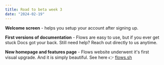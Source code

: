 ```yaml
---
title: Road to beta week 3
date: "2024-02-19"
---
```


**Welcome screen** - helps you setup your account after signing up.

**First versions of documentation** - Flows are easy to use, but if you ever get stuck Docs got your back. Still need help? Reach out directly to us anytime.

**New homepage and features page** - Flows website underwent it's first visual upgrade. And it is simply beautiful. See here 👉 [flows.sh](https://flows.sh/)
